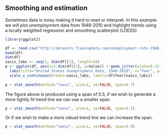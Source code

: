 ## Smoothing and estimation
Sometimes data is noisy making it hard to read or interpret. In this example we will
plot unemployment data from 1948-2010 and highlight trends using a locally weighted regression and smoothing scatterplot (LOESS).

```r
library(ggplot2)

df <- read.csv("http://datasets.flowingdata.com/unemployment-rate-1948-2010.csv", sep=",")
head(df)
dim(df)
xaxis_labs <- seq(1, dim(df)[1], length=10)
p <- ggplot(df, aes(x=1:dim(df)[1], y=Value)) + geom_jitter(alpha=0.25, size=3) + 
  labs(title="United States Unemployment Rate, 1948-2010", x="Year", y="Percent unemployed") + 
  scale_x_continuous(breaks=xaxis_labs, labels=df$Year[xaxis_labs])
  
p + stat_smooth(method="loess", size=1, se=FALSE, span=0.7)
```

The figure above is produced using a span of 0.5, if we wish to generate a more tightly fit trend line we can use a smaller span.

```r
p + stat_smooth(method="loess", size=1, se=FALSE, span=0.2)
```

Or if we wish to make a more robust trend line we can increase the span.

```r
p + stat_smooth(method="loess", size=1, se=FALSE, span=0.9)
```